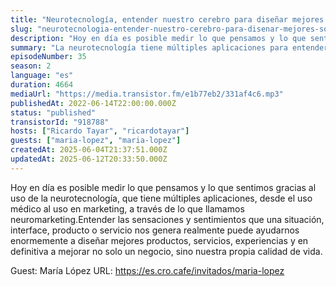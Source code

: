 ```yaml
---
title: "Neurotecnología, entender nuestro cerebro para diseñar mejores soluciones, con María López"
slug: "neurotecnologia-entender-nuestro-cerebro-para-disenar-mejores-soluciones-con-maria-lopez"
description: "Hoy en día es posible medir lo que pensamos y lo que sentimos gracias al uso de la neurotecnología, que tiene múltiples aplicaciones, desde el uso médico al uso en marketing, a través de lo que llamamos neuromarketing.Entender las sensaciones y sentimientos que una situación, interface, producto o servicio nos genera realmente puede ayudarnos enormemente a diseñar mejores productos, servicios, experiencias y en definitiva a mejorar no solo un negocio, sino nuestra propia calidad de vida.\n\n\n\n<!-- GUESTS START -->\nGuest: María López\nURL: https://es.cro.cafe/invitados/maria-lopez\n<!-- GUESTS END -->"
summary: "La neurotecnología tiene múltiples aplicaciones para entender y comprender como sentimos, reaccionamos y nos comportamos. Hablamos de todo ello con María López, CEO de Bitbrain."
episodeNumber: 35
season: 2
language: "es"
duration: 4664
mediaUrl: "https://media.transistor.fm/e1b77eb2/331af4c6.mp3"
publishedAt: 2022-06-14T22:00:00.000Z
status: "published"
transistorId: "918788"
hosts: ["Ricardo Tayar", "ricardotayar"]
guests: ["maria-lopez", "maria-lopez"]
createdAt: 2025-06-04T21:37:51.000Z
updatedAt: 2025-06-12T20:33:50.000Z
---
```


Hoy en día es posible medir lo que pensamos y lo que sentimos gracias al uso de la neurotecnología, que tiene múltiples aplicaciones, desde el uso médico al uso en marketing, a través de lo que llamamos neuromarketing.Entender las sensaciones y sentimientos que una situación, interface, producto o servicio nos genera realmente puede ayudarnos enormemente a diseñar mejores productos, servicios, experiencias y en definitiva a mejorar no solo un negocio, sino nuestra propia calidad de vida.



<!-- GUESTS START -->
Guest: María López
URL: https://es.cro.cafe/invitados/maria-lopez
<!-- GUESTS END -->
